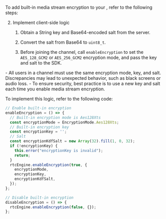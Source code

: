 
<PlatformWrapper platform="react-native">

To add built-in media stream encryption to your <Vpl k="CLIENT" />, refer to the following steps:

<KeyAndSalt />

2. Implement client-side logic

    1. Obtain a String key and Base64-encoded salt from the server.

    1. Convert the salt from Base64 to `uint8_t`.

    1. Before joining the channel, call `enableEncryption` to set the `AES_128_GCM2` or `AES_256_GCM2` encryption mode, and pass the key and salt to the SDK.

<Admonition type="caution" title="note">
- All users in a channel must use the same encryption mode, key, and salt. Discrepancies may lead to unexpected behavior, such as black screens or audio loss.
- To ensure security, best practice is to use a new key and salt each time you enable media stream encryption.
</Admonition>

To implement this logic, refer to the following code:

```typescript
// Enable built-in encryption
enableEncryption = () => {
  // Built-in encryption mode is Aes128Xts
  const encryptionMode = EncryptionMode.Aes128Xts;
  // Built-in encryption key
  const encryptionKey = '';
  // Salt
  const encryptionKdfSalt = new Array(32).fill(1, 0, 32);
  if (!encryptionKey) {
    this.error("encryptionKey is invalid");
    return;
  }
  rtcEngine.enableEncryption(true, {
    encryptionMode,
    encryptionKey,
    encryptionKdfSalt,
  });
};

// Disable built-in encryption
disableEncryption = () => {
  rtcEngine.enableEncryption(false, {});
};
```

</PlatformWrapper>
